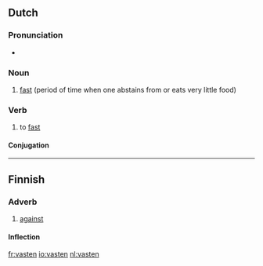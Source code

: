 ==Dutch==
{{wikipedia|lang=nl}}

===Pronunciation===
* {{audio|nl-vasten.ogg|vasten}}

===Noun===
{{infl|nl|noun|g=m}}

# [[fast]] (period of time when one abstains from or eats very little food)

===Verb===
{{nl-verb|wk}}
# to [[fast]]

====Conjugation====
{{nl-conj-wk|vast|dt=tt}}

----

==Finnish==

===Adverb===
{{infl|fi|adverb}}

# [[against]]

====Inflection====
{{fi-decl-pron|1s=[[vasta-]]|5s=[[vastassa]]|7s=[[vastaan]]|13s=[[vasten]]|13p=[[vastoin]]|a11s=[[vastakkain]]|a12s=[[vastatusten]]}}

[[fr:vasten]]
[[io:vasten]]
[[nl:vasten]]